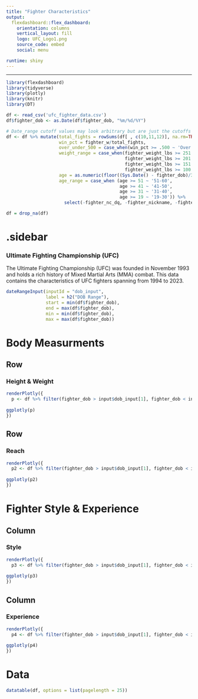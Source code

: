 ```yaml
---
title: "Fighter Characteristics"
output: 
  flexdashboard::flex_dashboard:
    orientation: columns
    vertical_layout: fill
    logo: UFC_Logo1.png
    source_code: embed
    social: menu

runtime: shiny
---
```

<style>                     
.navbar {
  background-color:black;
  border-color:black;
}
.navbar-brand {
color white!important;
}
</style>   
---

```r
library(flexdashboard)
library(tidyverse)
library(plotly)
library(knitr)
library(DT)

df <- read_csv('ufc_fighter_data.csv')
df$fighter_dob <- as.Date(df$fighter_dob, "%m/%d/%Y")

# Date_range cutoff values may look arbitrary but are just the cutoffs for the ages in days (365 * # of years)
df <- df %>% mutate(total_fights = rowSums(df[ , c(10,11,12)], na.rm=TRUE), 
                    win_pct = fighter_w/total_fights, 
                    over_under_500 = case_when(win_pct >= .500 ~ 'Over', TRUE ~ 'Under'), 
                    weight_range = case_when(fighter_weight_lbs >= 251 ~ '251-300',
                                             fighter_weight_lbs >= 201 ~ '201-250',
                                             fighter_weight_lbs >= 151 ~ '151-200',
                                             fighter_weight_lbs >= 100 ~ '100-150'),
                    age = as.numeric(floor((Sys.Date() - fighter_dob)/365)),
                    age_range = case_when (age >= 51 ~ '51-60',
                                           age >= 41 ~ '41-50',
                                           age >= 31 ~ '31-40',
                                           age >= 19 ~ '19-30')) %>% 
                      select(-fighter_nc_dq, -fighter_nickname, -fighter_id, -fighter_url)

df = drop_na(df)
```

{.sidebar}
=======================================================================
### Ultimate Fighting Championship (UFC)

The Ultimate Fighting Championship (UFC) was founded in November 1993 and holds 
a rich history of Mixed Martial Arts (MMA) combat. This data contains the characteristics of UFC fighters spanning from 1994 to 2023.

```r
dateRangeInput(inputId = "dob_input", 
               label = h2("DOB Range"), 
               start = min(df$fighter_dob), 
               end = max(df$fighter_dob),
               min = min(df$fighter_dob), 
               max = max(df$fighter_dob))
```


Body Measurments
=======================================================================
Row {data-width=500}
-----------------------------------------------------------------------

### Height & Weight

```r
renderPlotly({
  p <- df %>% filter(fighter_dob > input$dob_input[1], fighter_dob < input$dob_input[2]) %>% ggplot(aes(x=fighter_height_cm, y=fighter_weight_lbs, color = over_under_500)) + geom_point() + theme_dark() + ggtitle("Comparison of Fighter Height (cm),\nWeight (lbs), & Record") + labs(caption = "Based on 1994-2023 UFC Fighter Data") + theme(plot.caption = element_text(hjust=1)) + theme(plot.title = element_text(hjust=0.5)) + theme(plot.title = element_text(size=10))
  
ggplotly(p)
})
```

Row {data-width=500}
-----------------------------------------------------------------------

### Reach

```r
renderPlotly({
  p2 <- df %>% filter(fighter_dob > input$dob_input[1], fighter_dob < input$dob_input[2]) %>% ggplot(aes(x=fighter_reach_cm, color = over_under_500)) + geom_density() + theme_dark() + ggtitle("Comparison of Fighter Reach (cm)\nby Record") + labs(caption = "Based on 1994-2023 UFC Fighter Data") + theme(plot.caption = element_text(hjust=1)) + theme(plot.title = element_text(hjust=0.5)) + theme(plot.title = element_text(size=10))
  
ggplotly(p2)
})
```

Fighter Style & Experience
=======================================================================
Column {data-width=500}
-----------------------------------------------------------------------
### Style

```r
renderPlotly({
  p3 <- df %>% filter(fighter_dob > input$dob_input[1], fighter_dob < input$dob_input[2]) %>% ggplot(aes(x=fighter_stance, fill=over_under_500)) + geom_bar() + ggtitle("Number of Fighters by Fighter Stance\n& Record")+ labs(caption = "Based on 1994-2023 UFC Fighter Data") + theme(plot.caption = element_text(hjust=1)) + theme(plot.title = element_text(hjust=0.5)) + theme(plot.title = element_text(size=10)) + ylab('# of Fighters')
  
ggplotly(p3)
})
```

Column {data-width=500}
-----------------------------------------------------------------------
### Experience

```r
renderPlotly({
  p4 <- df %>% filter(fighter_dob > input$dob_input[1], fighter_dob < input$dob_input[2]) %>% ggplot(aes(x=age, y=total_fights, color = over_under_500)) + geom_point() + ggtitle("Comparison of Age,\nTotal Fights, & Record")+ labs(caption = "Based on 1994-2023 UFC Fighter Data") + theme(plot.caption = element_text(hjust=1)) + theme(plot.title = element_text(hjust=0.5)) + theme(plot.title = element_text(size=10))
  
ggplotly(p4)
})
```


Data
=======================================================================
```r
datatable(df, options = list(pagelength = 25))
```
